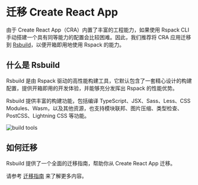 # 迁移 Create React App

由于 Create React App（CRA）内置了丰富的工程能力，如果使用 Rspack CLI 手动搭建一个具有同等能力的配置会比较困难。因此，我们推荐将 CRA 应用迁移到 [Rsbuild](https://rsbuild.rs/)，以便开箱即用地使用 Rspack 的能力。

## 什么是 Rsbuild

Rsbuild 是由 Rspack 驱动的高性能构建工具，它默认包含了一套精心设计的构建配置，提供开箱即用的开发体验，并能够充分发挥出 Rspack 的性能优势。

Rsbuild 提供丰富的构建功能，包括编译 TypeScript、JSX、Sass、Less、CSS Modules、Wasm，以及其他资源，也支持模块联邦、图片压缩、类型检查、PostCSS、Lightning CSS 等功能。

![build tools](https://assets.rspack.rs/rsbuild/assets/rsbuild-1-0-build-tools.png)

## 如何迁移

Rsbuild 提供了一个全面的迁移指南，帮助你从 Create React App 迁移。

请参考 [迁移指南](https://rsbuild.rs/zh/guide/migration/cra) 来了解更多内容。
